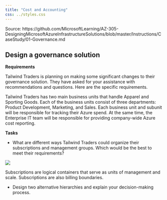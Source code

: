 ```yaml
---
title: "Cost and Accounting"
css: ../styles.css
---
```


Source: https://github.com/MicrosoftLearning/AZ-305-DesigningMicrosoftAzureInfrastructureSolutions/blob/master/Instructions/CaseStudy/01-Governance.md

<h2>Design a governance solution</h2>

**Requirements**

Tailwind Traders is planning on making some significant changes to their governance solution. They have asked for your assistance with recommendations and questions. Here are the specific requirements.

Tailwind Traders has two main business units that handle Apparel and Sporting Goods. Each of the business units consist of three departments: Product Development, Marketing, and Sales. Each business unit and subunit will be responsible for tracking their Azure spend. At the same time, the Enterprise IT team will be responsible for providing company-wide Azure cost reporting.

**Tasks**

- What are different ways Tailwind Traders could organize their subscriptions and management groups. Which would be the best to meet their requirements?

![](../images/subscription_groups.png){.center .image-large}

Subscriptions are logical containers that serve as units of management and scale. Subscriptions are also billing boundaries.

- Design two alternative hierarchies and explain your decision-making process.




